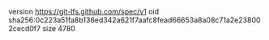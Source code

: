 version https://git-lfs.github.com/spec/v1
oid sha256:0c223a51fa8b136ed342a621f7aafc8fead66653a8a08c71a2e238002cecd0f7
size 4780
